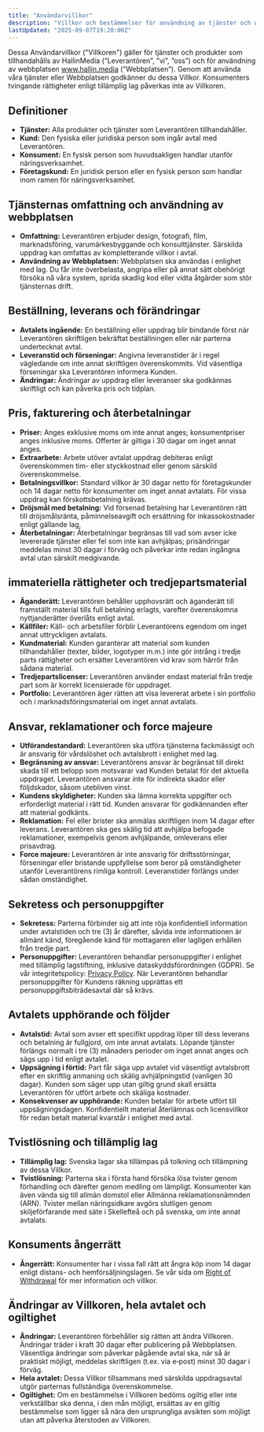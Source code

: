 ```yaml
---
title: "Användarvillkor"
description: "Villkor och bestämmelser för användning av tjänster och webbplats."
lastUpdated: "2025-09-07T19:20:00Z"
---
```


Dessa Användarvillkor ("Villkoren") gäller för tjänster och produkter som tillhandahålls av HallinMedia (”Leverantören”, ”vi”, ”oss”) och för användning av webbplatsen www.hallin.media (”Webbplatsen”). Genom att använda våra tjänster eller Webbplatsen godkänner du dessa Villkor. Konsumenters tvingande rättigheter enligt tillämplig lag påverkas inte av Villkoren.

## Definitioner

- **Tjänster:** Alla produkter och tjänster som Leverantören tillhandahåller.
- **Kund:** Den fysiska eller juridiska person som ingår avtal med Leverantören.
- **Konsument:** En fysisk person som huvudsakligen handlar utanför näringsverksamhet.
- **Företagskund:** En juridisk person eller en fysisk person som handlar inom ramen för näringsverksamhet.

## Tjänsternas omfattning och användning av webbplatsen

- **Omfattning:** Leverantören erbjuder design, fotografi, film, marknadsföring, varumärkesbyggande och konsulttjänster. Särskilda uppdrag kan omfattas av kompletterande villkor i avtal.
- **Användning av Webbplatsen:** Webbplatsen ska användas i enlighet med lag. Du får inte överbelasta, angripa eller på annat sätt obehörigt försöka nå våra system, sprida skadlig kod eller vidta åtgärder som stör tjänsternas drift.

## Beställning, leverans och förändringar

- **Avtalets ingående:** En beställning eller uppdrag blir bindande först när Leverantören skriftligen bekräftat beställningen eller när parterna undertecknat avtal.
- **Leveranstid och förseningar:** Angivna leveranstider är i regel vägledande om inte annat skriftligen överenskommits. Vid väsentliga förseningar ska Leverantören informera Kunden.
- **Ändringar:** Ändringar av uppdrag eller leveranser ska godkännas skriftligt och kan påverka pris och tidplan.

## Pris, fakturering och återbetalningar

- **Priser:** Anges exklusive moms om inte annat anges; konsumentpriser anges inklusive moms. Offerter är giltiga i 30 dagar om inget annat anges.
- **Extraarbete:** Arbete utöver avtalat uppdrag debiteras enligt överenskommen tim- eller styckkostnad eller genom särskild överenskommelse.
- **Betalningsvillkor:** Standard villkor är 30 dagar netto för företagskunder och 14 dagar netto för konsumenter om inget annat avtalats. För vissa uppdrag kan förskottsbetalning krävas.
- **Dröjsmål med betalning:** Vid försenad betalning har Leverantören rätt till dröjsmålsränta, påminnelseavgift och ersättning för inkassokostnader enligt gällande lag.
- **Återbetalningar:** Återbetalningar begränsas till vad som avser icke levererade tjänster eller fel som inte kan avhjälpas; prisändringar meddelas minst 30 dagar i förväg och påverkar inte redan ingångna avtal utan särskilt medgivande.

## immateriella rättigheter och tredjepartsmaterial

- **Äganderätt:** Leverantören behåller upphovsrätt och äganderätt till framställt material tills full betalning erlagts, varefter överenskomna nyttjanderätter överlåts enligt avtal.
- **Källfiler:** Käll- och arbetsfiler förblir Leverantörens egendom om inget annat uttryckligen avtalats.
- **Kundmaterial:** Kunden garanterar att material som kunden tillhandahåller (texter, bilder, logotyper m.m.) inte gör intrång i tredje parts rättigheter och ersätter Leverantören vid krav som härrör från sådana material.
- **Tredjepartslicenser:** Leverantören använder endast material från tredje part som är korrekt licensierade för uppdraget.
- **Portfolio:** Leverantören äger rätten att visa levererat arbete i sin portfolio och i marknadsföringsmaterial om inget annat avtalats.

## Ansvar, reklamationer och force majeure

- **Utförandestandard:** Leverantören ska utföra tjänsterna fackmässigt och är ansvarig för vårdslöshet och avtalsbrott i enlighet med lag.
- **Begränsning av ansvar:** Leverantörens ansvar är begränsat till direkt skada till ett belopp som motsvarar vad Kunden betalat för det aktuella uppdraget. Leverantören ansvarar inte för indirekta skador eller följdskador, såsom utebliven vinst.
- **Kundens skyldigheter:** Kunden ska lämna korrekta uppgifter och erforderligt material i rätt tid. Kunden ansvarar för godkännanden efter att material godkänts.
- **Reklamation:** Fel eller brister ska anmälas skriftligen inom 14 dagar efter leverans. Leverantören ska ges skälig tid att avhjälpa befogade reklamationer, exempelvis genom avhjälpande, omleverans eller prisavdrag.
- **Force majeure:** Leverantören är inte ansvarig för driftsstörningar, förseningar eller bristande uppfyllelse som beror på omständigheter utanför Leverantörens rimliga kontroll. Leveranstider förlängs under sådan omständighet.

## Sekretess och personuppgifter

- **Sekretess:** Parterna förbinder sig att inte röja konfidentiell information under avtalstiden och tre (3) år därefter, såvida inte informationen är allmänt känd, föregående känd för mottagaren eller lagligen erhållen från tredje part.
- **Personuppgifter:** Leverantören behandlar personuppgifter i enlighet med tillämplig lagstiftning, inklusive dataskyddsförordningen (GDPR). Se vår integritetspolicy: [Privacy Policy](/legal/privacy-policy). När Leverantören behandlar personuppgifter för Kundens räkning upprättas ett personuppgiftsbiträdesavtal där så krävs.

## Avtalets upphörande och följder

- **Avtalstid:** Avtal som avser ett specifikt uppdrag löper till dess leverans och betalning är fullgjord, om inte annat avtalats. Löpande tjänster förlängs normalt i tre (3) månaders perioder om inget annat anges och sägs upp i tid enligt avtalet.
- **Uppsägning i förtid:** Part får säga upp avtalet vid väsentligt avtalsbrott efter en skriftlig anmaning och skälig avhjälpningstid (vanligen 30 dagar). Kunden som säger upp utan giltig grund skall ersätta Leverantören för utfört arbete och skäliga kostnader.
- **Konsekvenser av upphörande:** Kunden betalar för arbete utfört till uppsägningsdagen. Konfidentiellt material återlämnas och licensvillkor för redan betalt material kvarstår i enlighet med avtal.

## Tvistlösning och tillämplig lag

- **Tillämplig lag:** Svenska lagar ska tillämpas på tolkning och tillämpning av dessa Villkor.
- **Tvistlösning:** Parterna ska i första hand försöka lösa tvister genom förhandling och därefter genom medling om lämpligt. Konsumenter kan även vända sig till allmän domstol eller Allmänna reklamationsnämnden (ARN). Tvister mellan näringsidkare avgörs slutligen genom skiljeförfarande med säte i Skellefteå och på svenska, om inte annat avtalats.

## Konsuments ångerrätt

- **Ångerrätt:** Konsumenter har i vissa fall rätt att ångra köp inom 14 dagar enligt distans- och hemförsäljningslagen. Se vår sida om [Right of Withdrawal](/legal/right-of-withdrawal) för mer information och villkor.

## Ändringar av Villkoren, hela avtalet och ogiltighet

- **Ändringar:** Leverantören förbehåller sig rätten att ändra Villkoren. Ändringar träder i kraft 30 dagar efter publicering på Webbplatsen. Väsentliga ändringar som påverkar pågående avtal ska, när så är praktiskt möjligt, meddelas skriftligen (t.ex. via e‑post) minst 30 dagar i förväg.
- **Hela avtalet:** Dessa Villkor tillsammans med särskilda uppdragsavtal utgör parternas fullständiga överenskommelse.
- **Ogiltighet:** Om en bestämmelse i Villkoren bedöms ogiltig eller inte verkställbar ska denna, i den mån möjligt, ersättas av en giltig bestämmelse som ligger så nära den ursprungliga avsikten som möjligt utan att påverka återstoden av Villkoren.
